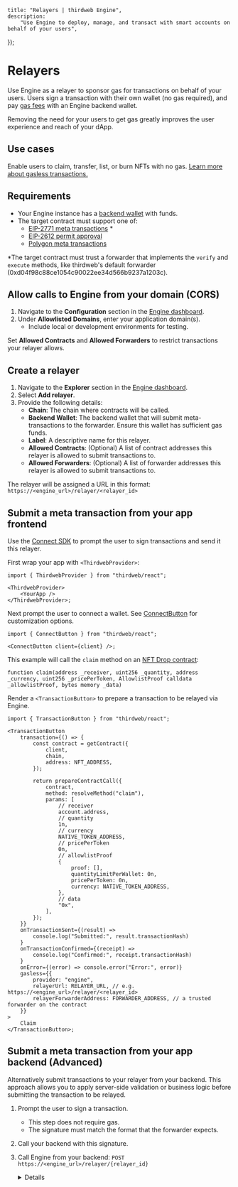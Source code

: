 
	title: "Relayers | thirdweb Engine",
	description:
		"Use Engine to deploy, manage, and transact with smart accounts on behalf of your users",
});

# Relayers

Use Engine as a relayer to sponsor gas for transactions on behalf of your users. Users sign a transaction with their own wallet (no gas required), and pay [gas fees](/glossary/gas) with an Engine backend wallet.

Removing the need for your users to get gas greatly improves the user experience and reach of your dApp.

## Use cases

Enable users to claim, transfer, list, or burn NFTs with no gas. [Learn more about gasless transactions.](/glossary/gasless-transactions)

## Requirements

- Your Engine instance has a [backend wallet](/engine/features/backend-wallets) with funds.
- The target contract must support one of:
  - [EIP-2771 meta transactions](https://eips.ethereum.org/EIPS/eip-2771) \*
  - [EIP-2612 permit approval](https://eips.ethereum.org/EIPS/eip-2612)
  - [Polygon meta transactions](https://docs.polygon.technology/pos/concepts/transactions/meta-transactions/)

\*The target contract must trust a forwarder that implements the `verify` and `execute` methods, like thirdweb's default forwarder (0xd04f98c88ce1054c90022ee34d566b9237a1203c).

## Allow calls to Engine from your domain (CORS)

1. Navigate to the **Configuration** section in the [Engine dashboard](https://thirdweb.com/dashboard/engine).
1. Under **Allowlisted Domains**, enter your application domain(s).
   - Include local or development environments for testing.

<Callout variant='warning' title="The relay endpoint is unauthenticated.">

Set **Allowed Contracts** and **Allowed Forwarders** to restrict transactions your relayer allows.

</Callout>

## Create a relayer

1. Navigate to the **Explorer** section in the [Engine dashboard](https://thirdweb.com/dashboard/engine).
1. Select **Add relayer**.
1. Provide the following details:
   - **Chain**: The chain where contracts will be called.
   - **Backend Wallet**: The backend wallet that will submit meta-transactions to the forwarder. Ensure this wallet has sufficient gas funds.
   - **Label**: A descriptive name for this relayer.
   - **Allowed Contracts**: (Optional) A list of contract addresses this relayer is allowed to submit transactions to.
   - **Allowed Forwarders**: (Optional) A list of forwarder addresses this relayer is allowed to submit transactions to.

The relayer will be assigned a URL in this format: `https://<engine_url>/relayer/<relayer_id>`

## Submit a meta transaction from your app frontend

Use the [Connect SDK](/react) to prompt the user to sign transactions and send it this relayer.

First wrap your app with `<ThirdwebProvider>`:

```tsx
import { ThirdwebProvider } from "thirdweb/react";

<ThirdwebProvider>
	<YourApp />
</ThirdwebProvider>;
```

Next prompt the user to connect a wallet. See [ConnectButton](https://portal.thirdweb.com/connect/sign-in/ConnectButton) for customization options.

```tsx
import { ConnectButton } from "thirdweb/react";

<ConnectButton client={client} />;
```

This example will call the `claim` method on an [NFT Drop contract](https://portal.thirdweb.com/contracts/explore/pre-built-contracts/nft-drop):

```solidity
function claim(address _receiver, uint256 _quantity, address _currency, uint256 _pricePerToken, AllowlistProof calldata _allowlistProof, bytes memory _data)
```

Render a `<TransactionButton>` to prepare a transaction to be relayed via Engine.

```tsx
import { TransactionButton } from "thirdweb/react";

<TransactionButton
	transaction={() => {
		const contract = getContract({
			client,
			chain,
			address: NFT_ADDRESS,
		});

		return prepareContractCall({
			contract,
			method: resolveMethod("claim"),
			params: [
				// receiver
				account.address,
				// quantity
				1n,
				// currency
				NATIVE_TOKEN_ADDRESS,
				// pricePerToken
				0n,
				// allowlistProof
				{
					proof: [],
					quantityLimitPerWallet: 0n,
					pricePerToken: 0n,
					currency: NATIVE_TOKEN_ADDRESS,
				},
				// data
				"0x",
			],
		});
	}}
	onTransactionSent={(result) =>
		console.log("Submitted:", result.transactionHash)
	}
	onTransactionConfirmed={(receipt) =>
		console.log("Confirmed:", receipt.transactionHash)
	}
	onError={(error) => console.error("Error:", error)}
	gasless={{
		provider: "engine",
		relayerUrl: RELAYER_URL, // e.g. https://<engine_url>/relayer/<relayer_id>
		relayerForwarderAddress: FORWARDER_ADDRESS, // a trusted forwarder on the contract
	}}
>
	Claim
</TransactionButton>;
```

## Submit a meta transaction from your app backend (Advanced)

Alternatively submit transactions to your relayer from your backend. This approach allows you to apply server-side validation or business logic before submitting the transaction to be relayed.

1.  Prompt the user to sign a transaction.
    - This step does not require gas.
    - The signature must match the format that the forwarder expects.
1.  Call your backend with this signature.
1.  Call Engine from your backend: `POST https://<engine_url>/relayer/{relayer_id}`

    <Details id="relayer-body-payload" summary="Body payload">

        ```typescript
        {
        	type: "forward";
        	request: {
        		chainid?: string | undefined;
        		from: string;
        		to: string;
        		value: string;
        		gas: string;
        		nonce: string;
        		data: string;
        	};
        	signature: string;
        	forwarderAddress: string;
        } | {
        	type: "permit";
        	request: {
        		to: string;
        		owner: string;
        		spender: string;
        		value: string;
        		nonce: string;
        		deadline: string;
        	};
        	signature: string;
        } | {
        	type: "execute-meta-transaction";
        	request: {
        		from: string;
        		to: string;
        		data: string;
        	};
        	signature: string;
        }
        ```

     </Details>
